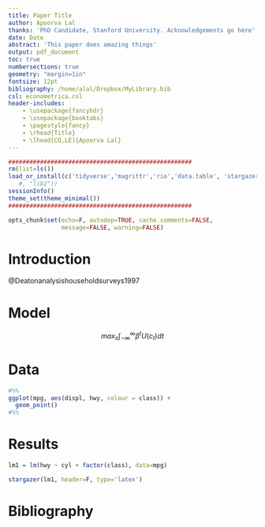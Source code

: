 ```yaml
---
title: Paper Title
author: Apoorva Lal
thanks: 'PhD Candidate, Stanford University. Acknowledgements go here'
date: Date
abstract: 'This paper does amazing things'
output: pdf_document
toc: true
numbersections: true
geometry: "margin=1in"
fontsize: 12pt
bibliography: /home/alal/Dropbox/MyLibrary.bib
csl: econometrica.csl
header-includes:
    - \usepackage{fancyhdr}
    - \usepackage{booktabs}
    - \pagestyle{fancy}
    - \rhead{Title}
    - \lhead[CO,LE]{Apoorva Lal}
---
```



```r
####################################################
rm(list=ls())
load_or_install(c('tidyverse','magrittr','rio','data.table', 'stargazer'))
   #, "lib2"))
sessionInfo()
theme_set(theme_minimal())
####################################################

opts_chunk$set(echo=F, autodep=TRUE, cache.comments=FALSE,
               message=FALSE, warning=FALSE)

```

# Introduction

@Deatonanalysishouseholdsurveys1997

# Model

$$
max_{x} \int_{-\infty}^{\infty} \beta^t U(c_t) dt
$$

# Data

```r
#%%
ggplot(mpg, aes(displ, hwy, colour = class)) +
  geom_point()
#%%
```

# Results

```r
lm1 = lm(hwy ~ cyl + factor(class), data=mpg)
```

```r
stargazer(lm1, header=F, type='latex')
```

\newpage

# Bibliography
